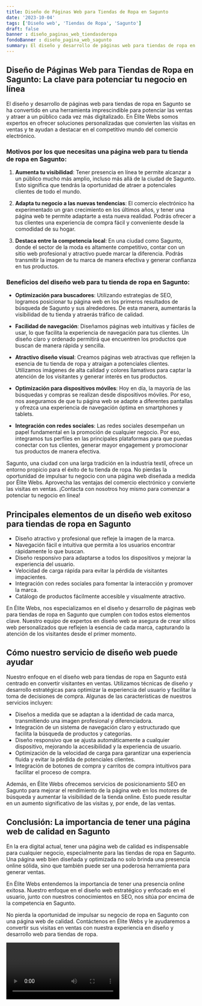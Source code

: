 ```yaml
---
title: Diseño de Páginas Web para Tiendas de Ropa en Sagunto
date: '2023-10-04'
tags: ['Diseño web', 'Tiendas de Ropa', 'Sagunto']
draft: false
banner : diseño_paginas_web_tiendasderopa
fondoBanner : diseño_pagina_web_sagunto
summary: El diseño y desarrollo de páginas web para tiendas de ropa en Sagunto se ha convertido en una herramienta imprescindible para potenciar las ventas y atraer a un público cada vez más digitalizado. En Élite Webs somos expertos en ofrecer soluciones personalizadas que convierten las visitas en ventas y te ayudan a destacar en el competitivo mundo del comercio electrónico.
---
```


## Diseño de Páginas Web para Tiendas de Ropa en Sagunto: La clave para potenciar tu negocio en línea

El diseño y desarrollo de páginas web para tiendas de ropa en Sagunto se ha convertido en una herramienta imprescindible para potenciar las ventas y atraer a un público cada vez más digitalizado. En Élite Webs somos expertos en ofrecer soluciones personalizadas que convierten las visitas en ventas y te ayudan a destacar en el competitivo mundo del comercio electrónico.

### Motivos por los que necesitas una página web para tu tienda de ropa en Sagunto:

1. **Aumenta tu visibilidad**: Tener presencia en línea te permite alcanzar a un público mucho más amplio, incluso más allá de la ciudad de Sagunto. Esto significa que tendrás la oportunidad de atraer a potenciales clientes de todo el mundo.

2. **Adapta tu negocio a las nuevas tendencias**: El comercio electrónico ha experimentado un gran crecimiento en los últimos años, y tener una página web te permite adaptarte a esta nueva realidad. Podrás ofrecer a tus clientes una experiencia de compra fácil y conveniente desde la comodidad de su hogar.

3. **Destaca entre la competencia local**: En una ciudad como Sagunto, donde el sector de la moda es altamente competitivo, contar con un sitio web profesional y atractivo puede marcar la diferencia. Podrás transmitir la imagen de tu marca de manera efectiva y generar confianza en tus productos.

### Beneficios del diseño web para tu tienda de ropa en Sagunto:

- **Optimización para buscadores**: Utilizando estrategias de SEO, logramos posicionar tu página web en los primeros resultados de búsqueda de Sagunto y sus alrededores. De esta manera, aumentarás la visibilidad de tu tienda y atraerás tráfico de calidad.

- **Facilidad de navegación**: Diseñamos páginas web intuitivas y fáciles de usar, lo que facilita la experiencia de navegación para tus clientes. Un diseño claro y ordenado permitirá que encuentren los productos que buscan de manera rápida y sencilla.

- **Atractivo diseño visual**: Creamos páginas web atractivas que reflejen la esencia de tu tienda de ropa y atraigan a potenciales clientes. Utilizamos imágenes de alta calidad y colores llamativos para captar la atención de los visitantes y generar interés en tus productos.

- **Optimización para dispositivos móviles**: Hoy en día, la mayoría de las búsquedas y compras se realizan desde dispositivos móviles. Por eso, nos aseguramos de que tu página web se adapte a diferentes pantallas y ofrezca una experiencia de navegación óptima en smartphones y tablets.

- **Integración con redes sociales**: Las redes sociales desempeñan un papel fundamental en la promoción de cualquier negocio. Por eso, integramos tus perfiles en las principales plataformas para que puedas conectar con tus clientes, generar mayor engagement y promocionar tus productos de manera efectiva.

Sagunto, una ciudad con una larga tradición en la industria textil, ofrece un entorno propicio para el éxito de tu tienda de ropa. No pierdas la oportunidad de impulsar tu negocio con una página web diseñada a medida por Élite Webs. Aprovecha las ventajas del comercio electrónico y convierte las visitas en ventas. ¡Contacta con nosotros hoy mismo para comenzar a potenciar tu negocio en línea!

<GifSeo />

<Cta />

## Principales elementos de un diseño web exitoso para tiendas de ropa en Sagunto

- Diseño atractivo y profesional que refleje la imagen de la marca.
- Navegación fácil e intuitiva que permita a los usuarios encontrar rápidamente lo que buscan.
- Diseño responsivo para adaptarse a todos los dispositivos y mejorar la experiencia del usuario.
- Velocidad de carga rápida para evitar la pérdida de visitantes impacientes.
- Integración con redes sociales para fomentar la interacción y promover la marca.
- Catálogo de productos fácilmente accesible y visualmente atractivo.

En Élite Webs, nos especializamos en el diseño y desarrollo de páginas web para tiendas de ropa en Sagunto que cumplen con todos estos elementos clave. Nuestro equipo de expertos en diseño web se asegura de crear sitios web personalizados que reflejen la esencia de cada marca, capturando la atención de los visitantes desde el primer momento.

## Cómo nuestro servicio de diseño web puede ayudar

Nuestro enfoque en el diseño web para tiendas de ropa en Sagunto está centrado en convertir visitantes en ventas. Utilizamos técnicas de diseño y desarrollo estratégicas para optimizar la experiencia del usuario y facilitar la toma de decisiones de compra. Algunas de las características de nuestros servicios incluyen:

- Diseños a medida que se adaptan a la identidad de cada marca, transmitiendo una imagen profesional y diferenciadora.
- Integración de un sistema de navegación claro y estructurado que facilita la búsqueda de productos y categorías.
- Diseño responsivo que se ajusta automáticamente a cualquier dispositivo, mejorando la accesibilidad y la experiencia de usuario.
- Optimización de la velocidad de carga para garantizar una experiencia fluida y evitar la pérdida de potenciales clientes.
- Integración de botones de compra y carritos de compra intuitivos para facilitar el proceso de compra.

Además, en Élite Webs ofrecemos servicios de posicionamiento SEO en Sagunto para mejorar el rendimiento de la página web en los motores de búsqueda y aumentar la visibilidad de la tienda online. Esto puede resultar en un aumento significativo de las visitas y, por ende, de las ventas.

## Conclusión: La importancia de tener una página web de calidad en Sagunto

En la era digital actual, tener una página web de calidad es indispensable para cualquier negocio, especialmente para las tiendas de ropa en Sagunto. Una página web bien diseñada y optimizada no solo brinda una presencia online sólida, sino que también puede ser una poderosa herramienta para generar ventas.

En Élite Webs entendemos la importancia de tener una presencia online exitosa. Nuestro enfoque en el diseño web estratégico y enfocado en el usuario, junto con nuestros conocimientos en SEO, nos sitúa por encima de la competencia en Sagunto.

No pierda la oportunidad de impulsar su negocio de ropa en Sagunto con una página web de calidad. Contáctenos en Élite Webs y le ayudaremos a convertir sus visitas en ventas con nuestra experiencia en diseño y desarrollo web para tiendas de ropa.

<Video />

<CtaBot job='Tiendas de Ropa' city='Sagunto'/>

<Gmaps query='Sagunto+españa+maps' />